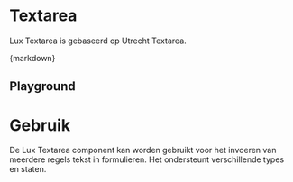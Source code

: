 
<Meta of={TextareaStories} />

# Textarea

Lux Textarea is gebaseerd op Utrecht Textarea.

<CitationDocumentation
  component="Utrecht Textarea"
  url="https://nl-design-system.github.io/utrecht/storybook-css/index.html?path=/docs/css-textarea--docs"
/>

<Markdown>{markdown}</Markdown>

## Playground

<Canvas of={TextareaStories.Playground} />
<Controls of={TextareaStories.Playground} />

# Gebruik

De Lux Textarea component kan worden gebruikt voor het invoeren van meerdere regels tekst in formulieren. Het ondersteunt verschillende types en staten.

```jsx
import { LuxTextArea } from '@lux-design-system/components-react';

<LuxTextArea placeholder="Typ hier iets..." />
<LuxTextArea placeholder="Verplicht veld..." required />
<LuxTextArea placeholder="Rechts-naar-links tekst" dir="rtl" />
<LuxTextArea placeholder="Er is iets mis, probeer het opnieuw..." invalid />
<LuxTextArea placeholder="Alleen-lezen veld" readOnly value="Dit is een alleen-lezen tekst" />
<LuxTextArea placeholder="Dit veld is uitgeschakeld" disabled />
<LuxTextArea placeholder="Spellingscheck is uitgeschakeld" spellCheck={false} />
<LuxTextArea placeholder="Dit veld krijgt automatisch focus" autoFocus />
<LuxTextArea placeholder="Maximaal 100 tekens" maxLength={100} />
```
